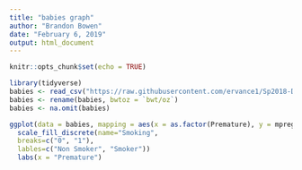 ---
title: "babies graph"
author: "Brandon Bowen"
date: "February 6, 2019"
output: html_document
---

```{r setup, include=FALSE}
knitr::opts_chunk$set(echo = TRUE)
```

```{r}
library(tidyverse)
babies <- read_csv("https://raw.githubusercontent.com/ervance1/Sp2018-Data-Science-repo/master/babies2a.dat")
babies <- rename(babies, bwtoz = `bwt/oz`)
babies <- na.omit(babies)
```

```{r}
ggplot(data = babies, mapping = aes(x = as.factor(Premature), y = mpregwt, color = as.factor(smoke))) + geom_boxplot() +
  scale_fill_discrete(name="Smoking",
  breaks=c("0", "1"),
  lables=c("Non Smoker", "Smoker"))
  labs(x = "Premature") 
```

